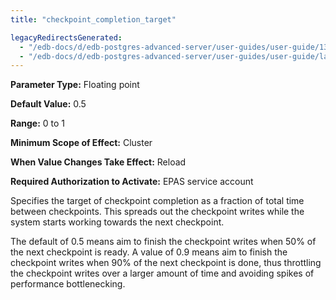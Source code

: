 ```yaml
---
title: "checkpoint_completion_target"

legacyRedirectsGenerated:
  - "/edb-docs/d/edb-postgres-advanced-server/user-guides/user-guide/13/checkpoint_completion_target.html"
  - "/edb-docs/d/edb-postgres-advanced-server/user-guides/user-guide/latest/checkpoint_completion_target.html"
---
```


<div id="checkpoint_completion_target" class="registered_link"></div>

**Parameter Type:** Floating point

**Default Value:** 0.5

**Range:** 0 to 1

**Minimum Scope of Effect:** Cluster

**When Value Changes Take Effect:** Reload

**Required Authorization to Activate:** EPAS service account

Specifies the target of checkpoint completion as a fraction of total time between checkpoints. This spreads out the checkpoint writes while the system starts working towards the next checkpoint.

The default of 0.5 means aim to finish the checkpoint writes when 50% of the next checkpoint is ready. A value of 0.9 means aim to finish the checkpoint writes when 90% of the next checkpoint is done, thus throttling the checkpoint writes over a larger amount of time and avoiding spikes of performance bottlenecking.
